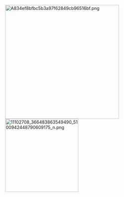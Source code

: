 [[File:A834ef8bfbc5b3a97f62849cb96516bf.png|thumb|367x367px]]
[[File:11102708 366483863549490 5100942448790609175 n.png|thumb|236x236px]]